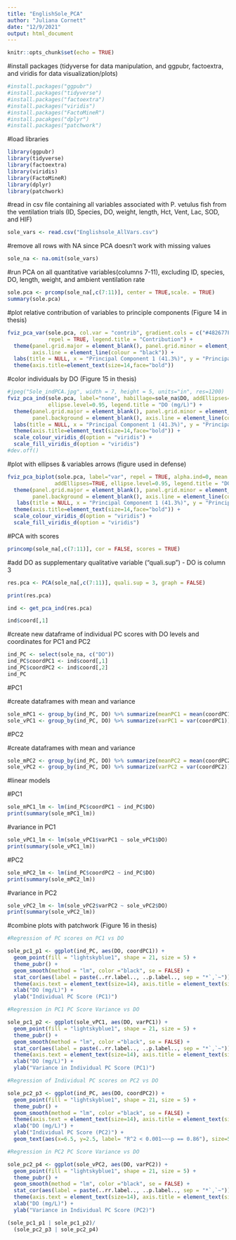 ```yaml
---
title: "EnglishSole_PCA"
author: "Juliana Cornett"
date: "12/9/2021"
output: html_document
---
```


```r
knitr::opts_chunk$set(echo = TRUE)
```

#install packages (tidyverse for data manipulation, and ggpubr, factoextra, and viridis for data visualization/plots)

```r
#install.packages("ggpubr")
#install.packages("tidyverse")
#install.packages("factoextra")
#install.packages("viridis")
#install.packages("FactoMineR")
#install.pacakges("dplyr")
#install.packages("patchwork")
```

#load libraries

```r
library(ggpubr)
library(tidyverse)
library(factoextra)
library(viridis)
library(FactoMineR)
library(dplyr)
library(patchwork)
```

#read in csv file containing all variables associated with P. vetulus fish from the ventilation trials (ID, Species, DO, weight, length, Hct, Vent, Lac, SOD, and HIF)

```r
sole_vars <- read.csv("Englishsole_AllVars.csv")
```

#remove all rows with NA since PCA doesn't work with missing values

```r
sole_na <- na.omit(sole_vars)
```

#run PCA on all quantitative variables(columns 7-11), excluding ID, species, DO, length, weight, and ambient ventilation rate

```r
sole.pca <- prcomp(sole_na[,c(7:11)], center = TRUE,scale. = TRUE)
summary(sole.pca)
```

#plot relative contribution of variables to principle components (Figure 14 in thesis)

```r
fviz_pca_var(sole.pca, col.var = "contrib", gradient.cols = c("#482677FF", "#20A387FF", "#FDE725FF"), 
             repel = TRUE, legend.title = "Contribution") +
  theme(panel.grid.major = element_blank(), panel.grid.minor = element_blank(), panel.background = element_blank(),
        axis.line = element_line(colour = "black")) +
  labs(title = NULL, x = "Principal Component 1 (41.3%)", y = "Principal Component 2 (21.6%)") +
  theme(axis.title=element_text(size=14,face="bold")) 
```

#color individuals by DO (Figure 15 in thesis)

```r
#jpeg("Sole_indPCA.jpg", width = 7, height = 5, units="in", res=1200)
fviz_pca_ind(sole.pca, label="none", habillage=sole_na$DO, addEllipses=TRUE, 
             ellipse.level=0.95, legend.title = "DO (mg/L)") +
  theme(panel.grid.major = element_blank(), panel.grid.minor = element_blank(), 
        panel.background = element_blank(), axis.line = element_line(colour = "black")) +
  labs(title = NULL, x = "Principal Component 1 (41.3%)", y = "Principal Component 2 (21.6%)") +
  theme(axis.title=element_text(size=14,face="bold")) +
  scale_colour_viridis_d(option = "viridis") +
  scale_fill_viridis_d(option = "viridis")
#dev.off() 
```

#plot with ellipses & variables arrows (figure used in defense)

```r
fviz_pca_biplot(sole.pca, label="var", repel = TRUE, alpha.ind=0, mean.point=FALSE, col.var = "black", habillage=sole_na$DO,
               addEllipses=TRUE, ellipse.level=0.95, legend.title = "DO (mg/L)") + 
  theme(panel.grid.major = element_blank(), panel.grid.minor = element_blank(), 
        panel.background = element_blank(), axis.line = element_line(colour = "black")) +
   labs(title = NULL, x = "Principal Component 1 (41.3%)", y = "Principal Component 2 (21.6%)") +
  theme(axis.title=element_text(size=14,face="bold")) +
  scale_colour_viridis_d(option = "viridis") +
  scale_fill_viridis_d(option = "viridis")
```

#PCA with scores

```r
princomp(sole_na[,c(7:11)], cor = FALSE, scores = TRUE)
```

#add DO as supplementary qualitative variable ("quali.sup") - DO is column 3

```r
res.pca <- PCA(sole_na[,c(7:11)], quali.sup = 3, graph = FALSE)
```

```r
print(res.pca)
```

```r
ind <- get_pca_ind(res.pca)
```

```r
ind$coord[,1]
```

#create new dataframe of individual PC scores with DO levels and coordinates for PC1 and PC2

```r
ind_PC <- select(sole_na, c("DO"))
ind_PC$coordPC1 <- ind$coord[,1]
ind_PC$coordPC2 <- ind$coord[,2]
ind_PC
```

#PC1

#create dataframes with mean and variance

```r
sole_mPC1 <- group_by(ind_PC, DO) %>% summarize(meanPC1 = mean(coordPC1))
sole_vPC1 <- group_by(ind_PC, DO) %>% summarize(varPC1 = var(coordPC1))
```

#PC2

#create dataframes with mean and variance

```r
sole_mPC2 <- group_by(ind_PC, DO) %>% summarize(meanPC2 = mean(coordPC2))
sole_vPC2 <- group_by(ind_PC, DO) %>% summarize(varPC2 = var(coordPC2))
```

#linear models

#PC1

```r
sole_mPC1_lm <- lm(ind_PC$coordPC1 ~ ind_PC$DO)
print(summary(sole_mPC1_lm))
```

#variance in PC1

```r
sole_vPC1_lm <- lm(sole_vPC1$varPC1 ~ sole_vPC1$DO)
print(summary(sole_vPC1_lm))
```

#PC2

```r
sole_mPC2_lm <- lm(ind_PC$coordPC2 ~ ind_PC$DO)
print(summary(sole_mPC2_lm))
```

#variance in PC2

```r
sole_vPC2_lm <- lm(sole_vPC2$varPC2 ~ sole_vPC2$DO)
print(summary(sole_vPC2_lm))
```

#combine plots with patchwork (Figure 16 in thesis)

```r
#Regression of PC scores on PC1 vs DO

sole_pc1_p1 <- ggplot(ind_PC, aes(DO, coordPC1)) +
  geom_point(fill = "lightskyblue1", shape = 21, size = 5) +
  theme_pubr() +
  geom_smooth(method = "lm", color ="black", se = FALSE) +
  stat_cor(aes(label = paste(..rr.label.., ..p.label.., sep = "*`,`~")), size = 6, label.x = 5) +
  theme(axis.text = element_text(size=14), axis.title = element_text(size=18, face="bold")) +
  xlab("DO (mg/L)") +
  ylab("Individual PC Score (PC1)")

#Regression in PC1 PC Score Variance vs DO

sole_pc1_p2 <- ggplot(sole_vPC1, aes(DO, varPC1)) + 
  geom_point(fill = "lightskyblue1", shape = 21, size = 5) +
  theme_pubr() +
  geom_smooth(method = "lm", color ="black", se = FALSE) +
  stat_cor(aes(label = paste(..rr.label.., ..p.label.., sep = "*`,`~")), size = 6, label.x = 5) +
  theme(axis.text = element_text(size=14), axis.title = element_text(size=18, face="bold")) +
  xlab("DO (mg/L)") +
  ylab("Variance in Individual PC Score (PC1)")

#Regression of Individual PC scores on PC2 vs DO

sole_pc2_p3 <- ggplot(ind_PC, aes(DO, coordPC2)) +
  geom_point(fill = "lightskyblue1", shape = 21, size = 5) +
  theme_pubr() +
  geom_smooth(method = "lm", color ="black", se = FALSE) +
  theme(axis.text = element_text(size=14), axis.title = element_text(size=18, face="bold")) +
  xlab("DO (mg/L)") +
  ylab("Individual PC Score (PC2)") + 
  geom_text(aes(x=6.5, y=2.5, label= "R^2 < 0.001~~~p == 0.86"), size=5, parse = TRUE)

#Regression in PC2 PC Score Variance vs DO

sole_pc2_p4 <- ggplot(sole_vPC2, aes(DO, varPC2)) + 
  geom_point(fill = "lightskyblue1", shape = 21, size = 5) +
  theme_pubr() +
  geom_smooth(method = "lm", color ="black", se = FALSE) +
  stat_cor(aes(label = paste(..rr.label.., ..p.label.., sep = "*`,`~")), size = 6, label.x = 5) +
  theme(axis.text = element_text(size=14), axis.title = element_text(size=18, face="bold")) +
  xlab("DO (mg/L)") +
  ylab("Variance in Individual PC Score (PC2)")

(sole_pc1_p1 | sole_pc1_p2)/
  (sole_pc2_p3 | sole_pc2_p4)
```

